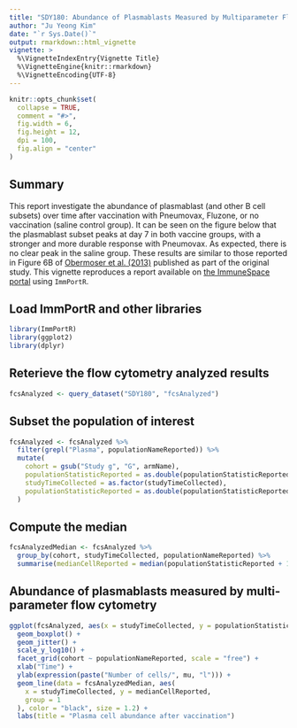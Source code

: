 ```yaml
---
title: "SDY180: Abundance of Plasmablasts Measured by Multiparameter Flow Cytometry"
author: "Ju Yeong Kim"
date: "`r Sys.Date()`"
output: rmarkdown::html_vignette
vignette: >
  %\VignetteIndexEntry{Vignette Title}
  %\VignetteEngine{knitr::rmarkdown}
  %\VignetteEncoding{UTF-8}
---
```


```r
knitr::opts_chunk$set(
  collapse = TRUE,
  comment = "#>",
  fig.width = 6,
  fig.height = 12,
  dpi = 100,
  fig.align = "center"
)
```



## Summary

This report investigate the abundance of plasmablast (and other B cell subsets) over time after vaccination with Pneumovax, Fluzone, or no vaccination (saline control group).  It can be seen on the figure below that the plasmablast subset peaks at day 7 in both vaccine groups, with a stronger and more durable response with Pneumovax. As expected, there is no clear peak in the saline group. These results are similar to those reported in Figure 6B of [Obermoser et al. (2013)](http://www.ncbi.nlm.nih.gov/pmc/articles/PMC3681204/) published as part of the original study. This vignette reproduces a report available on [the ImmuneSpace portal](https://www.immunespace.org/reports/Studies/SDY180/runReport.view?reportId=module%3ASDY180%2Freports%2Fschemas%2Fstudy%2Fdemographics%2Fplasmablast_abundance.Rmd) using `ImmPortR`.



## Load ImmPortR and other libraries

```r
library(ImmPortR)
library(ggplot2)
library(dplyr)
```

## Reterieve the flow cytometry analyzed results

```r
fcsAnalyzed <- query_dataset("SDY180", "fcsAnalyzed")
```



## Subset the population of interest

```r
fcsAnalyzed <- fcsAnalyzed %>% 
  filter(grepl("Plasma", populationNameReported)) %>% 
  mutate(
    cohort = gsub("Study g", "G", armName),
    populationStatisticReported = as.double(populationStatisticReported),
    studyTimeCollected = as.factor(studyTimeCollected),
    populationStatisticReported = as.double(populationStatisticReported)
  )
```



## Compute the median

```r
fcsAnalyzedMedian <- fcsAnalyzed %>% 
  group_by(cohort, studyTimeCollected, populationNameReported) %>% 
  summarise(medianCellReported = median(populationStatisticReported + 1, na.rm = TRUE))
```



## Abundance of plasmablasts measured by multi-parameter flow cytometry

```r
ggplot(fcsAnalyzed, aes(x = studyTimeCollected, y = populationStatisticReported + 1)) +
  geom_boxplot() +
  geom_jitter() +
  scale_y_log10() +
  facet_grid(cohort ~ populationNameReported, scale = "free") +
  xlab("Time") +
  ylab(expression(paste("Number of cells/", mu, "l"))) +
  geom_line(data = fcsAnalyzedMedian, aes(
    x = studyTimeCollected, y = medianCellReported,
    group = 1
  ), color = "black", size = 1.2) +
  labs(title = "Plasma cell abundance after vaccination")
```

